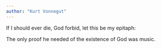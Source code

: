 ```yaml
---
author: "Kurt Vonnegut"
---
```


If I should ever die, God forbid, let this be my epitaph:

The only proof he needed of the existence of God was music.


